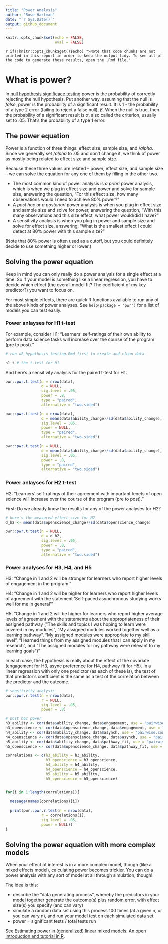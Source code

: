 ```yaml
---
title: "Power Analysis"
author: "Rose Hartman"
date: "`r Sys.Date()`"
output: github_document
---
```


```r
knitr::opts_chunk$set(echo = FALSE,
                      eval = FALSE)
```

`r if(!knitr::opts_chunk$get()$echo) ">Note that code chunks are not printed in this report in order to keep the output tidy. To see all of the code to generate these results, open the .Rmd file."`

# What is power?

In [null hypothesis significace testing](https://liascript.github.io/course/?https://raw.githubusercontent.com/arcus/education_modules/main/intro_to_nhst/intro_to_nhst.md#1) power is the probability of correctly rejecting the null hypothesis. 
Put another way, assuming that the null is *false*, power is the probability of a significant result. 
It is 1 - the probability of a type 2 error (failing to reject a false null), $\beta$.
When the null is true, then the probability of a significant result is $\alpha$, also called the criterion, usually set to .05. 
That's the probability of a type 1 error. 

## The power equation

Power is a function of three things: effect size, sample size, and $/alpha$.
Since we generally set $/alpha$ to .05 and don't change it, we think of power as mostly being related to effect size and sample size. 

Because these three values are related -- power, effect size, and sample size -- we can solve the equation for any one of them by filling in the other two. 

- The most common kind of power analysis is *a priori* power analysis, which is when we plug in effect size and power and solve for sample size, answering the question, "For this effect size, how many observations would I need to achieve 80% power?" 
- A *post hoc* or *a posteriori* power analysis is when you plug in effect size and sample size and solve for power, answering the question, "With this many observations and this size effect, what power would/did I have?" 
- A sensitivity analysis is when you plug in power and sample size and solve for effect size, answering, "What is the smallest effect I could detect at 80% power with this sample size?"

(Note that 80% power is often used as a cutoff, but you could definitely decide to use something higher or lower.)

## Solving the power equation

Keep in mind you can only really do a power analysis for a single effect at a time. 
So if your model is something like a linear regression, you have to decide which effect (the overall model fit? The coefficient of my key predictor?) you want to focus on. 

For most simple effects, there are quick R functions available to run any of the above kinds of power analyses. 
See `help(package = "pwr")` for a list of models you can test easily.

### Power anlayses for H1 t-test 

For example, consider H1: "Learners' self-ratings of their own ability to perform data science tasks will increase over the course of the program (pre to post)."

```r
# run w2_hypothesis_testing.Rmd first to create and clean data

h1_t # the t-test for H1
```

And here's a sensitivity analysis for the paired t-test for H1:

```r
pwr::pwr.t.test(n = nrow(data),
                d = NULL,
                sig.level = .05,
                power = .8,
                type = "paired",
                alternative = "two.sided")
```

```r
pwr::pwr.t.test(n = nrow(data),
                d = mean(data$ability_change)/sd(data$ability_change),
                sig.level = .05,
                power = NULL,
                type = "paired",
                alternative = "two.sided")
```

```r
pwr::pwr.t.test(n = NULL,
                d = mean(data$ability_change)/sd(data$ability_change),
                sig.level = .05,
                power = .8,
                type = "paired",
                alternative = "two.sided")
```
### Power anlayses for H2 t-test

H2: "Learners' self-ratings of their agreement with important tenets of open science will increase over the course of the program (pre to post)."

First: Do we already know the results for any of the power analyses for H2?

```r

# here's the measured effect size for H2
d_h2 <- mean(data$openscience_change)/sd(data$openscience_change)

pwr::pwr.t.test(n = NULL,
                d = d_h2,
                sig.level = .05,
                power = .8,
                type = "paired",
                alternative = "two.sided")
```


### Power analyses for H3, H4, and H5

H3: "Change in 1 and 2 will be stronger for learners who report higher levels of engagement in the program."

H4: "Change in 1 and 2 will be higher for learners who report higher levels of agreement with the statement 'Self-paced asynchronous studying works well for me in general'"

H5: "Change in 1 and 2 will be higher for learners who report higher average levels of agreement with the statements about the appropriateness of their assigned pathway ("The skills and topics I was hoping to learn were covered in my modules", "My assigned modules worked together well as a learning pathway", "My assigned modules were appropriate to my skill level", "I learned things from my assigned modules that I can apply in my research", and "The assigned modules for my pathway were relevant to my learning goals")"

In each case, the hypothesis is really about the effect of the covariate (engagement for H3, async preference for H4, pathway fit for H5).
In a linear regression with only one predictor (as each of these is), the test of that predictor's coefficient is the same as a test of the correlation between the predictor and the outcome. 

```r
# sensitivity analysis
pwr::pwr.r.test(n = nrow(data),
                r = NULL,
                sig.level = .05,
                power = .8)
```
```r
# post hoc power
h3_ability <- cor(data$ability_change, data$engagement, use = "pairwise.complete.obs")
h3_openscience <- cor(data$openscience_change, data$engagement, use = "pairwise.complete.obs")
h4_ability <- cor(data$ability_change, data$asynch, use = "pairwise.complete.obs")
h4_openscience <- cor(data$openscience_change, data$asynch, use = "pairwise.complete.obs")
h5_ability <- cor(data$ability_change, data$pathway_fit, use = "pairwise.complete.obs")
h5_openscience <- cor(data$openscience_change, data$pathway_fit, use = "pairwise.complete.obs")

correlations <- c(h3_ability = h3_ability, 
                  h3_openscience = h3_openscience,
                  h4_ability = h4_ability, 
                  h4_openscience = h4_openscience,
                  h5_ability = h5_ability, 
                  h5_openscience = h5_openscience)


for(i in 1:length(correlations)){
  
  message(names(correlations)[i])
  
  print(pwr::pwr.r.test(n = nrow(data),
                r = correlations[i],
                sig.level = .05,
                power = NULL))
}
```


## Solving the power equation with more complex models

When your effect of interest is in a more complex model, though (like a mixed effects model), calculating power becomes trickier. 
You can do a power analysis with any sort of model at all through simulation, though!

The idea is this: 

- describe the "data generating process", whereby the predictors in your model together generate the outcome(s) plus random error, with effect size(s) you specify (and can vary)
- simulate a random data set using this process 100 times (at a given n, or you can vary n), and run your model test on each simulated data set
- power = significant tests / total tests run

See [Estimating power in (generalized) linear mixed models: An open introduction and tutorial in R](https://link.springer.com/article/10.3758/s13428-021-01546-0).

